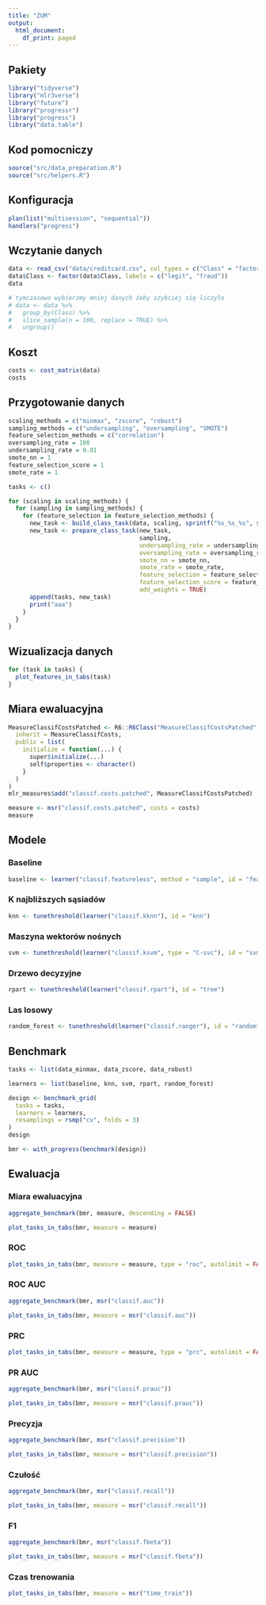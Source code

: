 ```yaml
---
title: "ZUM"
output:
  html_document:
    df_print: paged
---
```


## Pakiety

```r
library("tidyverse")
library("mlr3verse")
library("future")
library("progressr")
library("progress")
library("data.table")
```

## Kod pomocniczy

```r
source("src/data_preparation.R")
source("src/helpers.R")
```

## Konfiguracja

```r
plan(list("multisession", "sequential"))
handlers("progress")
```

## Wczytanie danych

```r
data <- read_csv("data/creditcard.csv", col_types = c("Class" = "factor"))
data$Class <- factor(data$Class, labels = c("legit", "fraud"))
data
```

```r
# tymczasowo wybierzmy mniej danych żeby szybciej się liczyło
# data <- data %>%
#   group_by(Class) %>%
#   slice_sample(n = 100, replace = TRUE) %>%
#   ungroup()
```

## Koszt

```r
costs <- cost_matrix(data)
costs
```

## Przygotowanie danych

``` r
scaling_methods = c("minmax", "zscore", "robust")
sampling_methods = c("undersampling", "oversampling", "SMOTE")
feature_selection_methods = c("correlation")
oversampling_rate = 100
undersampling_rate = 0.01
smote_nn = 1
feature_selection_score = 1
smote_rate = 1

tasks <- c()

for (scaling in scaling_methods) {
  for (sampling in sampling_methods) {
    for (feature_selection in feature_selection_methods) {
      new_task <- build_class_task(data, scaling, sprintf("%s_%s_%s", scaling, sampling, feature_selection))
      new_task <- prepare_class_task(new_task,
                                     sampling,
                                     undersampling_rate = undersampling_rate,
                                     oversampling_rate = oversampling_rate,
                                     smote_nn = smote_nn,
                                     smote_rate = smote_rate,
                                     feature_selection = feature_selection,
                                     feature_selection_score = feature_selection_score,
                                     add_weights = TRUE) 
      append(tasks, new_task)
      print("aaa")
    }
  }
}
```

## Wizualizacja danych

```r
for (task in tasks) {
  plot_features_in_tabs(task)
}
```

## Miara ewaluacyjna

```r
MeasureClassifCostsPatched <- R6::R6Class("MeasureClassifCostsPatched",
  inherit = MeasureClassifCosts,
  public = list(
    initialize = function(...) {
      super$initialize(...)
      self$properties <- character()
    }
  )
)
mlr_measures$add("classif.costs.patched", MeasureClassifCostsPatched)
```


```r
measure <- msr("classif.costs.patched", costs = costs)
measure
```

## Modele

### Baseline

```r
baseline <- learner("classif.featureless", method = "sample", id = "featureless")
```


### K najbliższych sąsiadów

```r
knn <- tunethreshold(learner("classif.kknn"), id = "knn")
```

### Maszyna wektorów nośnych

```r
svm <- tunethreshold(learner("classif.ksvm", type = "C-svc"), id = "svm")
```

### Drzewo decyzyjne

```r
rpart <- tunethreshold(learner("classif.rpart"), id = "tree")
```

### Las losowy

```r
random_forest <- tunethreshold(learner("classif.ranger"), id = "randomforest")
```

## Benchmark

```r
tasks <- list(data_minmax, data_zscore, data_robust)
```

```r
learners <- list(baseline, knn, svm, rpart, random_forest)
```

```r
design <- benchmark_grid(
  tasks = tasks,
  learners = learners,
  resamplings = rsmp("cv", folds = 3)
)
design
```

```r
bmr <- with_progress(benchmark(design))
```

## Ewaluacja

### Miara ewaluacyjna {.tabset}

```r
aggregate_benchmark(bmr, measure, descending = FALSE)
```

```r
plot_tasks_in_tabs(bmr, measure = measure)
```

### ROC {.tabset}

```r
plot_tasks_in_tabs(bmr, measure = measure, type = "roc", autolimit = FALSE)
```

### ROC AUC {.tabset}

```r
aggregate_benchmark(bmr, msr("classif.auc"))
```

```r
plot_tasks_in_tabs(bmr, measure = msr("classif.auc"))
```

### PRC {.tabset}

```r
plot_tasks_in_tabs(bmr, measure = measure, type = "prc", autolimit = FALSE)
```

### PR AUC {.tabset}

```r
aggregate_benchmark(bmr, msr("classif.prauc"))
```

```r
plot_tasks_in_tabs(bmr, measure = msr("classif.prauc"))
```

### Precyzja {.tabset}

```r
aggregate_benchmark(bmr, msr("classif.precision"))
```

```r
plot_tasks_in_tabs(bmr, measure = msr("classif.precision"))
```

### Czułość {.tabset}

```r
aggregate_benchmark(bmr, msr("classif.recall"))
```

```r
plot_tasks_in_tabs(bmr, measure = msr("classif.recall"))
```

### F1 {.tabset}

```r
aggregate_benchmark(bmr, msr("classif.fbeta"))
```

```r
plot_tasks_in_tabs(bmr, measure = msr("classif.fbeta"))
```

### Czas trenowania {.tabset}

```r
plot_tasks_in_tabs(bmr, measure = msr("time_train"))
```

